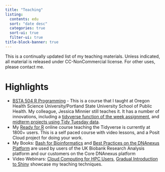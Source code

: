 ```yaml
---
title: "Teaching"
listing:
  contents: edu
  sort: "date desc"
  categories: true
  sort-ui: true
  filter-ui: true
title-block-banner: true
---
```


This is a continually updated list of my teaching materials. Unless indicated, all material is released under CC-NonCommercial license. For other uses, please contact me.

# Highlights

- [BSTA 504 R Programming](edu/2021-03-20-bsta-504-r-programming/) - This is a course that I taught at Oregon Health Science University/Portland State University School of Public Health. My colleague, Jessica Minnier still teaches it. It has a number of innovations, including a [tidyverse function of the week assignment](https://sph-r-programming.netlify.app/functions/), and [midterm projects using Tidy Tuesday data](https://sph-midterm-projects.netlify.app/).
- My [Ready for R](edu/2021-03-20-ready-for-r/) online course teaching the Tidyverse is currently at 1800+ users. This is a self paced course with video lessons, and a Posit Cloud project for doing your work.
- My Books: [Bash for Bioinformatics](edu/2022-10-10-bash-for-bioinformatics/) and [Best Practices on the DNAnexus Platform](edu/2023-09-09-best-practices-on-the-dnanexus-platform/) are used by users of the UK Biobank Research Analysis platform and our customers on the Core DNAnexus platform
- Video Webinars: [Cloud Computing for HPC Users](edu/2022-05-13-Cloud-Computing-for-HPC-users/), [Gradual Introduction to Shiny](edu/2021-03-20-a-gradual-introduction-toshiny) showcase my teaching techniques.